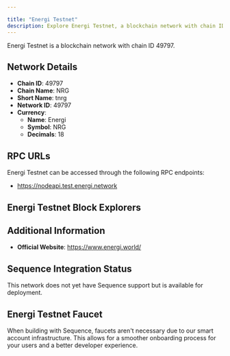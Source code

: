```yaml
---

title: "Energi Testnet"
description: Explore Energi Testnet, a blockchain network with chain ID 49797. Learn about its native currency, Energi, and how to interact with the network.
---
```




Energi Testnet is a blockchain network with chain ID 49797.

## Network Details

- **Chain ID**: 49797
- **Chain Name**: NRG
- **Short Name**: tnrg
- **Network ID**: 49797
- **Currency**: 
  - **Name**: Energi
  - **Symbol**: NRG
  - **Decimals**: 18

## RPC URLs

Energi Testnet can be accessed through the following RPC endpoints:

- https://nodeapi.test.energi.network

## Energi Testnet Block Explorers



## Additional Information

- **Official Website**: https://www.energi.world/

## Sequence Integration Status

This network does not yet have Sequence support but is available for deployment.

## Energi Testnet Faucet

When building with Sequence, faucets aren't necessary due to our smart account infrastructure. This allows for a smoother onboarding process for your users and a better developer experience.
